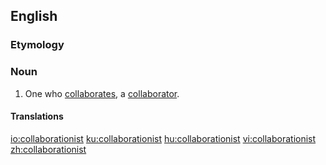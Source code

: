 ==English==
{{wikipedia|collaborationism}}

===Etymology===
{{suffix|collaboration|ist|lang=en}}

===Noun===
{{en-noun}}

# One who [[collaborate]]s, a [[collaborator]].

====Translations====
{{trans-see|one who collaborates|collaborator}}

[[io:collaborationist]]
[[ku:collaborationist]]
[[hu:collaborationist]]
[[vi:collaborationist]]
[[zh:collaborationist]]